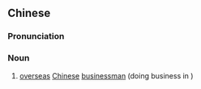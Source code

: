 {{also|侨商}}
==Chinese==
{{zh-forms|s=侨商}}

===Pronunciation===
{{zh-pron
|m=qiáoshāng
|c=kiu4 soeng1
|cat=n
}}

===Noun===
{{zh-noun}}

# [[overseas]] [[Chinese]] [[businessman]] (doing business in {{w|Greater China}})